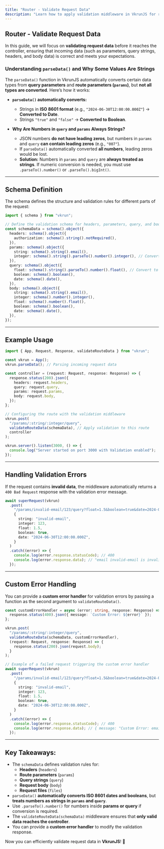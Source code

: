 ```yaml
---
title: "Router - Validate Request Data"
description: "Learn how to apply validation middleware in VkrunJS for request data. This guide demonstrates how to validate incoming request data using schemas and how to handle validation errors efficiently."
---
```


## Router - Validate Request Data

In this guide, we will focus on **validating request data** before it reaches the controller, ensuring that incoming data (such as parameters, query strings, headers, and body data) is correct and meets your expectations.

### Understanding `parseData()` and Why Some Values Are Strings

The `parseData()` function in VkrunJS automatically converts certain data types from **query parameters** and **route parameters (`params`)**, but **not all types are converted**. Here’s how it works:

- **`parseData()` automatically converts:**

  - Strings in **ISO 8601 format** (e.g., `"2024-06-30T12:00:00.000Z"`) → **Converted to Date**.
  - Strings `"true"` and `"false"` → **Converted to Boolean**.

- **Why Are Numbers in `query` and `params` Always Strings?**
  - JSON numbers **do not have leading zeros**, but numbers in `params` and `query` **can contain leading zeros** (e.g., `"007"`).
  - If `parseData()` automatically converted **all numbers**, leading zeros would be lost.
  - **Solution:** Numbers in `params` and `query` are **always treated as strings**. If numeric conversion is needed, you must use `.parseTo().number()` or `.parseTo().bigInt()`.

---

## Schema Definition

The schema defines the structure and validation rules for different parts of the request:

```ts
import { schema } from "vkrun";

// Define the validation schema for headers, parameters, query, and body
const schemaData = schema().object({
  headers: schema().object({
    authorization: schema().string().notRequired(),
  }),
  params: schema().object({
    string: schema().string().email(),
    integer: schema().string().parseTo().number().integer(), // Convert to number manually
  }),
  query: schema().object({
    float: schema().string().parseTo().number().float(), // Convert to number manually
    boolean: schema().boolean(),
    date: schema().date(),
  }),
  body: schema().object({
    string: schema().string().email(),
    integer: schema().number().integer(),
    float: schema().number().float(),
    boolean: schema().boolean(),
    date: schema().date(),
  }),
});
```

---

## Example Usage

```ts
import { App, Request, Response, validateRouteData } from "vkrun";

const vkrun = App();
vkrun.parseData(); // Parsing incoming request data

const controller = (request: Request, response: Response) => {
  response.status(200).json({
    headers: request.headers,
    query: request.query,
    params: request.params,
    body: request.body,
  });
};

// Configuring the route with the validation middleware
vkrun.post(
  "/params/:string/:integer/query",
  validateRouteData(schemaData), // Apply validation to this route
  controller
);

vkrun.server().listen(3000, () => {
  console.log("Server started on port 3000 with Validation enabled");
});
```

---

## Handling Validation Errors

If the request contains **invalid data**, the middleware automatically returns a `400 Bad Request` response with the validation error message.

```ts
await superRequest(vkrun)
  .post(
    "/params/invalid-email/123/query?float=1.5&boolean=true&date=2024-06-30T12:00:00.000Z",
    {
      string: "invalid-email",
      integer: 123,
      float: 1.5,
      boolean: true,
      date: "2024-06-30T12:00:00.000Z",
    }
  )
  .catch((error) => {
    console.log(error.response.statusCode); // 400
    console.log(error.response.data); // "email invalid-email is invalid!"
  });
```

---

## Custom Error Handling

You can provide a **custom error handler** for validation errors by passing a function as the second argument to `validateRouteData()`.

```ts
const customErrorHandler = async (error: string, response: Response) => {
  response.status(400).json({ message: `Custom Error: ${error}` });
};

vkrun.post(
  "/params/:string/:integer/query",
  validateRouteData(schemaData, customErrorHandler),
  (request: Request, response: Response) => {
    response.status(200).json(request.body);
  }
);

// Example of a failed request triggering the custom error handler
await superRequest(vkrun)
  .post(
    "/params/invalid-email/123/query?float=1.5&boolean=true&date=2024-06-30T12:00:00.000Z",
    {
      string: "invalid-email",
      integer: 123,
      float: 1.5,
      boolean: true,
      date: "2024-06-30T12:00:00.000Z",
    }
  )
  .catch((error) => {
    console.log(error.response.statusCode); // 400
    console.log(error.response.data); // { message: "Custom Error: email invalid-email is invalid!" }
  });
```

---

## Key Takeaways:

- The `schemaData` defines validation rules for:
  - **Headers** (`headers`)
  - **Route parameters** (`params`)
  - **Query strings** (`query`)
  - **Request body** (`body`)
  - **Request files** (`files`)
- `parseData()` **automatically converts ISO 8601 dates and booleans**, but **treats numbers as strings in `params` and `query`**.
- Use `.parseTo().number()` for numbers inside **params or query** if conversion is required.
- The `validateRouteData(schemaData)` middleware ensures that **only valid data reaches the controller**.
- You can provide a **custom error handler** to modify the validation response.

Now you can efficiently validate request data in **VkrunJS**! 🚀
